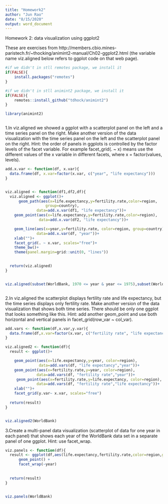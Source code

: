 ```yaml
---
title: "Homework2"
author: "Jun Rao"
date: "8/15/2020"
output: word_document
---
```


Homework 2: data visualization using ggplot2

These are exercises from http://members.cbio.mines-paristech.fr/~thocking/animint2-manual/Ch02-ggplot2.html (the variable name viz.aligned below refers to ggplot code on that web page).

```r
#if we didn't in stll remotes package, we install it
if(FALSE){
    install.packages("remotes")
}

#if we didn't in stll animint2 package, we install it
if(FALSE){
    remotes::install_github("tdhock/animint2") 
}

library(animint2)



```
1.In viz.aligned we showed a ggplot with a scatterplot panel on the left and a time series panel on the right. Make another version of the data visualization with the time series panel on the left and the scatterplot panel on the right. Hint: the order of panels in ggplots is controlled by the factor levels of the facet variable. For example facet_grid(. ~ x) means use the different values of the x variable in different facets, where x = factor(values, levels).

```r

add.x.var <- function(df, x.var){
  data.frame(df, x.var=factor(x.var, c("year", "life expectancy")))
}


viz.aligned <- function(df1,df2,df){
  viz.aligned <- ggplot()+
      geom_path(aes(x=life.expectancy,y=fertility.rate,color=region,
                  group=country),
              data=add.x.var(df1, "life expectancy"))+
    geom_point(aes(x=life.expectancy,y=fertility.rate,color=region),
               data=add.x.var(df2, "life expectancy"))+

    geom_line(aes(x=year,y=fertility.rate, color=region, group=country),
              data=add.x.var(df, "year"))+
    xlab("")+
    facet_grid(. ~ x.var, scales="free")+
    theme_bw()+
    theme(panel.margin=grid::unit(0, "lines"))
  

  return(viz.aligned)
}


viz.aligned(subset(WorldBank, 1970 <= year & year <= 1975),subset(WorldBank, year==1975),WorldBank)



```
2.In viz.aligned the scatterplot displays fertility rate and life expectancy, but the time series displays only fertility rate. Make another version of the data visualization that shows both time series. There should be only one ggplot that looks something like this. Hint: add another geom_point and use both horizontal and vertical panels in facet_grid(row_var ~ col_var).

```r


add.vars <- function(df,x.var,y.var){
  data.frame(df,x.var=factor(x.var, c("fertility rate", "life expectancy")), y.var=factor(y.var, c("year", "life expectancy")))
}

viz.aligned2 <- function(df){
  result <- ggplot()+

    geom_point(aes(x=life.expectancy,y=year, color=region),
               data=add.vars(df, "life expectancy","year"))+
    geom_point(aes(x=fertility.rate,y=year, color=region),
              data=add.vars(df, "fertility rate","year"))+
     geom_point(aes(x=fertility.rate,y=life.expectancy, color=region),
              data=add.vars(df, "fertility rate","life expectancy"))+
    xlab("")+
    facet_grid(y.var~ x.var, scales="free")
  
  return(result)
}


viz.aligned2(WorldBank)
```
3.Create a multi-panel data visualization (scatterplot of data for one year in each panel) that shows each year of the WorldBank data set in a separate panel of one ggplot. Hint: use facet_wrap.
```r
viz.panels <- function(df){
  result <- ggplot(df,aes(life.expectancy,fertility.rate,color=region,group=country)) +
      geom_point() +
      facet_wrap(~year)
  
  
  return(result)
}


viz.panels(WorldBank)

```




